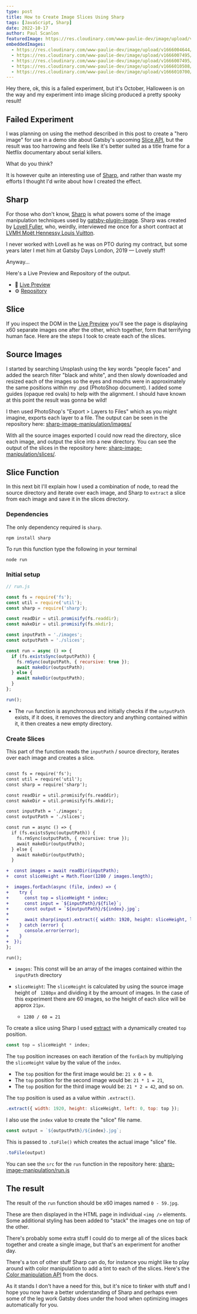 ```yaml
---
type: post
title: How to Create Image Slices Using Sharp
tags: [JavaScript, Sharp]
date: 2022-10-17
author: Paul Scanlon
featuredImage: https://res.cloudinary.com/www-paulie-dev/image/upload/v1666003825/paulie.dev/2022/10/sharp-image-manipulation_ughrnu.jpg
embeddedImages:
  - https://res.cloudinary.com/www-paulie-dev/image/upload/v1666004644/paulie.dev/2022/10/sharp-image-manipulation-embedded-1_gadirz.jpg
  - https://res.cloudinary.com/www-paulie-dev/image/upload/v1666007495/paulie.dev/2022/10/sharp-image-manipulation-embedded-2_fabb8r.jpg
  - https://res.cloudinary.com/www-paulie-dev/image/upload/v1666007495/paulie.dev/2022/10/sharp-image-manipulation-embedded-3_opnems.jpg
  - https://res.cloudinary.com/www-paulie-dev/image/upload/v1666010508/paulie.dev/2022/10/sharp-image-manipulation-embedded-4_kaeyn3.jpg
  - https://res.cloudinary.com/www-paulie-dev/image/upload/v1666010700/paulie.dev/2022/10/sharp-image-manipulation-embedded-5_j1hobl.jpg
---
```


Hey there, ok, this is a failed experiment, but it's October, Halloween is on the way and my experiment into image
slicing produced a pretty spooky result!

## Failed Experiment

I was planning on using the method described in this post to create a "hero image" for use in a demo site about Gatsby's
upcoming [Slice API](https://github.com/gatsbyjs/gatsby/discussions/36339), but the result was too harrowing and feels
like it's better suited as a title frame for a Netflix documentary about serial killers.

What do you think?

<GatsbyImage image={props.embedded.image1} alt="Slice Hero Image" />

It is however quite an interesting use of [Sharp](https://sharp.pixelplumbing.com/), and rather than waste my efforts I
thought I'd write about how I created the effect.

## Sharp

For those who don't know, [Sharp](https://sharp.pixelplumbing.com/) is what powers some of the image manipulation
techniques used by [gatsby-plugin-image](https://www.gatsbyjs.com/plugins/gatsby-plugin-image/). Sharp was created by
[Lovell Fuller](https://twitter.com/lovell), who, weirdly, interviewed me once for a short contract at
[LVMH Moët Hennessy Louis Vuitton](https://www.lvmh.com/).

I never worked with Lovell as he was on PTO during my contract, but some years later I met him at Gatsby Days London,
2019 — Lovely stuff!

Anyway...

Here's a Live Preview and Repository of the output.

- 🚀 [Live Preview](https://sharp-image-manipulation.netlify.app/)
- ⚙️ [Repository](https://github.com/PaulieScanlon/sharp-image-manipulation)

## Slice

If you inspect the DOM in the [Live Preview](https://sharp-image-manipulation.netlify.app/) you'll see the page is
displaying x60 separate images one after the other, which together, form that terrifying human face. Here are the steps
I took to create each of the slices.

## Source Images

I started by searching Unsplash using the key words "people faces" and added the search filter "black and white", and
then slowly downloaded and resized each of the images so the eyes and mouths were in approximately the same positions
within my .psd (PhotoShop document). I added some guides (opaque red ovals) to help with the alignment. I should have
known at this point the result was gonna be wild!

<GatsbyImage image={props.embedded.image2} alt="Photoshop screenshot with guides" />

I then used PhotoShop's "Export > Layers to Files" which as you might imagine, exports each layer to a file. The output
can be seen in the repository here:
[sharp-image-manipulation/images/](https://github.com/PaulieScanlon/sharp-image-manipulation/tree/main/images)

<GatsbyImage image={props.embedded.image3} alt="Photoshop export layers to files" />

With all the source images exported I could now read the directory, slice each image, and output the slice into a new
directory. You can see the output of the slices in the repository here:
[sharp-image-manipulation/slices/](https://github.com/PaulieScanlon/sharp-image-manipulation/tree/main/slices).

## Slice Function

In this next bit I'll explain how I used a combination of node, to read the source directory and iterate over each
image, and Sharp to `extract` a slice from each image and save it in the slices directory.

### Dependencies

The only dependency required is `sharp`.

```shell
npm install sharp
```

To run this function type the following in your terminal

```shell
node run
```

### Initial setup

```javascript
// run.js

const fs = require('fs');
const util = require('util');
const sharp = require('sharp');

const readDir = util.promisify(fs.readdir);
const makeDir = util.promisify(fs.mkdir);

const inputPath = './images';
const outputPath = './slices';

const run = async () => {
  if (fs.existsSync(outputPath)) {
    fs.rmSync(outputPath, { recursive: true });
    await makeDir(outputPath);
  } else {
    await makeDir(outputPath);
  }
};

run();
```

- The `run` function is asynchronous and initially checks if the `outputPath` exists, if it does, it removes the
  directory and anything contained within it, it then creates a new empty directory.

### Create Slices

This part of the function reads the `inputPath` / source directory, iterates over each image and creates a slice.

```diff

const fs = require('fs');
const util = require('util');
const sharp = require('sharp');

const readDir = util.promisify(fs.readdir);
const makeDir = util.promisify(fs.mkdir);

const inputPath = './images';
const outputPath = './slices';

const run = async () => {
  if (fs.existsSync(outputPath)) {
    fs.rmSync(outputPath, { recursive: true });
    await makeDir(outputPath);
  } else {
    await makeDir(outputPath);
  }

+  const images = await readDir(inputPath);
+  const sliceHeight = Math.floor(1280 / images.length);

+  images.forEach(async (file, index) => {
+    try {
+      const top = sliceHeight * index;
+      const input = `${inputPath}/${file}`;
+      const output = `${outputPath}/${index}.jpg`;
+
+      await sharp(input).extract({ width: 1920, height: sliceHeight, left: 0, top: top }).toFile(output);
+    } catch (error) {
+      console.error(error);
+    }
+  });
};

run();
```

- `images`: This const will be an array of the images contained within the `inputPath` directory
- `sliceHeight`: The `sliceHeight` is calculated by using the source image height of ` 1280px` and dividing it by the
  amount of images. In the case of this experiment there are 60 images, so the height of each slice will be approx
  `21px`.

  - `1280 / 60 = 21`

To create a slice using Sharp I used [extract](https://sharp.pixelplumbing.com/api-resize#extract) with a dynamically
created `top` position.

```javascript
const top = sliceHeight * index;
```

The `top` position increases on each iteration of the `forEach` by multiplying the `sliceHeight` value by the value of
the `index`.

- The `top` position for the first image would be: `21 x 0 = 0`.
- The `top` position for the second image would be: `21 * 1 = 21`,
- The `top` position for the third image would be: `21 * 2 = 42`, and so on.

The `top` position is used as a value within `.extract()`.

```javascript
.extract({ width: 1920, height: sliceHeight, left: 0, top: top });
```

I also use the `index` value to create the "slice" file name.

```javascript
const output = `${outputPath}/${index}.jpg`;
```

This is passed to `.toFile()` which creates the actual image "slice" file.

```javascript
.toFile(output)
```

You can see the `src` for the `run` function in the repository here:
[sharp-image-manipulation/run.js](https://github.com/PaulieScanlon/sharp-image-manipulation/blob/main/run.js)

## The result

The result of the `run` function should be x60 images named `0 - 59.jpg`.

<GatsbyImage image={props.embedded.image4} alt="VS Code slices" />

These are then displayed in the HTML page in individual `<img />` elements. Some additional styling has been added to
"stack" the images one on top of the other.

<GatsbyImage image={props.embedded.image5} alt="HTML img elements" />

There's probably some extra stuff I could do to merge all of the slices back together and create a single image, but
that's an experiment for another day.

There's a ton of other stuff Sharp can do, for instance you might like to play around with color manipulation to add a
tint to each of the slices. Here's the [Color manipulation API](https://sharp.pixelplumbing.com/api-colour) from the
docs.

As it stands I don't have a need for this, but it's nice to tinker with stuff and I hope you now have a better
understanding of Sharp and perhaps even some of the leg work Gatsby does under the hood when optimizing images
automatically for you.
